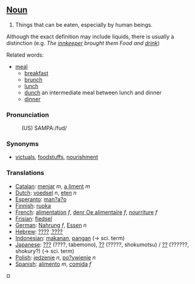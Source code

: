 ==[[Noun]]==

# Things that can be eaten, especially by human beings.

Although the exact definition may include liquids, there is usually a distinction
(e.g. <i>The [[innkeeper]] brought them Food and [[drink]]</i>)

Related words:
*[[meal]]
**[[breakfast]]
**[[brunch]]
**[[lunch]]
**[[dunch]] an intermediate meal between lunch and dinner
**[[dinner]]


=== Pronunciation ===

:(US) SAMPA:/fud/

=== Synonyms ===

* [[victuals]], [[foodstuffs]], [[nourishment]]


===Translations===
*[[Catalan]]: [[menjar]] ''m'', [[a liment]] ''m''
*[[Dutch]]: [[voedsel]] ''n'', [[eten]] ''n''
*[[Esperanto]]: [[man?a?o]]
*[[Finnish]]: [[ruoka]]
*[[French]]: [[alimentation]] ''f'', [[denr Оe alimentaire]] ''f'', [[nourriture]] ''f''
*[[Frisian]]: [[fiedsel]]
*[[German]]: [[Nahrung]] ''f'', [[Essen]] ''n''
*[[Hebrew]]: [[????]] ,[[????]]
*[[Indonesian]]: [[makan|makanan]], [[pangan]] (&rarr; sci. term)
*[[Japanese]]: [[???]] (????, tabemono), [[??]] (?????, shokumotsu) / [[??]] (??????, shokury?) (&rarr; sci. term)
*[[Polish]]: [[jedzenie]] ''n'', [[po?ywienie]] ''n''
*[[Spanish]]: [[alimento]] ''m'', [[comida]] ''f''
¤